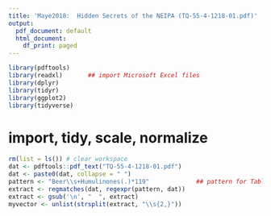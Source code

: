 ---
title: 'Maye2018:  Hidden Secrets of the NEIPA (TQ-55-4-1218-01.pdf)'
output:
  pdf_document: default
  html_document:
    df_print: paged
---


```{r pkgload, include=FALSE}
library(pdftools)
library(readxl)       ## import Microsoft Excel files
library(dplyr)
library(tidyr)
library(ggplot2)
library(tidyverse) 
```



# import, tidy, scale, normalize
```{r dataprep, echo=FALSE}
rm(list = ls()) # clear workspace
dat <- pdftools::pdf_text("TQ-55-4-1218-01.pdf")
dat <- paste0(dat, collapse = " ")
pattern <- "Beer\\s+Humulinones(.)*119"             ## pattern for Table 2
extract <- regmatches(dat, regexpr(pattern, dat))
extract <- gsub('\n', "  ", extract)
myvector <- unlist(strsplit(extract, "\\s{2,}"))
```
